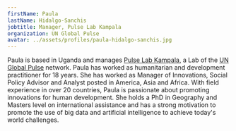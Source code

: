 ```yaml
---
firstName: Paula
lastName: Hidalgo-Sanchis
jobtitle: Manager, Pulse Lab Kampala
organization: UN Global Pulse
avatar: ../assets/profiles/paula-hidalgo-sanchis.jpg
---
```


Paula is based in Uganda and manages [Pulse Lab Kampala](https://www.unglobalpulse.org/kampala), a Lab of the [UN Global Pulse](https://www.unglobalpulse.org/) network. Paula has worked as humanitarian and development practitioner for 18 years. She has worked as Manager of Innovations, Social Policy Advisor and Analyst posted in America, Asia and Africa. With field experience in over 20 countries, Paula is passionate about promoting innovations for human development. She holds a PhD in Geography and Masters level on international assistance and has a strong motivation to promote the use of big data and artificial intelligence to achieve today's world challenges.
